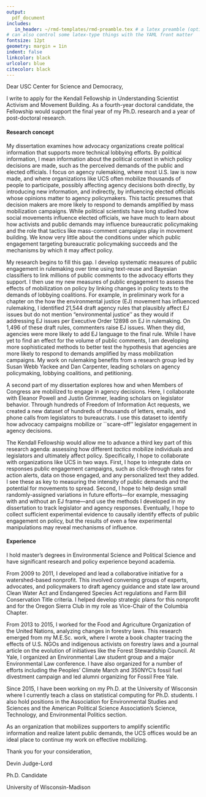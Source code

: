 ```yaml
---
output: 
  pdf_document
includes: 
   in_header: ~/rmd-templates/rmd-preamble.tex # a latex preamble (optional)
# can also control some latex-type things with the YAML front matter
fontsize: 12pt
geometry: margin = 1in
indent: false
linkcolor: black
urlcolor: blue 
citecolor: black
---
```

Dear USC Center for Science and Democracy, 

I write to apply for the Kendall Fellowship in Understanding Scientist Activism and Movement Building. As a fourth-year doctoral candidate, the Fellowship would support the final year of my Ph.D. research and a year of post-doctoral research.  

#### Research concept 
My dissertation examines how advocacy organizations create political information that supports more technical lobbying efforts. By political information, I mean information about the political context in which policy decisions are made, such as the perceived demands of the public and elected officials.
I focus on agency rulemaking, where most U.S. law is now made, and where organizations like UCS often mobilize thousands of people to participate, possibly affecting agency decisions both directly, by introducing new information, and indirectly, by influencing elected officials whose opinions matter to agency policymakers. This tactic presumes that decision makers are more likely to respond to demands amplified by mass mobilization campaigns. While political scientists have long studied how social movements influence elected officials, we have much to learn about how activists and public demands may influence bureaucratic policymaking and the role that tactics like mass-comment campaigns play in movement building. We know very little about the conditions under which public engagement targeting bureaucratic policymaking succeeds and the mechanisms by which it may affect policy.

My research begins to fill this gap. I develop systematic measures of public engagement in rulemaking over time using text-reuse and Bayesian classifiers to link millions of public comments to the advocacy efforts they support.\footnote{See \href{https://github.com/judgelord/dissertation/raw/master/whyMail.pdf}{Why Do Agencies (sometimes) Get So Much Mail?} While I focus on public comments, I plan to adapt these methods to capture other kinds of engagement (e.g. tweets) in my post-doctoral work.} 
I then use my new measures of public engagement to assess the effects of mobilization on policy by linking changes in policy texts to the demands of lobbying coalitions. For example, in preliminary work for a chapter on the how the environmental justice (EJ) movement has influenced rulemaking, I identified 21,544 draft agency rules that plausibly affect EJ issues but do not mention "environmental justice'' as they would if addressing EJ issues per Executive Order 12898 on EJ in rulemaking. On 1,496 of these draft rules, commenters raise EJ issues. When they did, agencies were more likely to add EJ language to the final rule.\footnote{I estimate that UCS is the 7th largest mobilizer of public comments mentioning ``environmental justice''---see  \href{https://github.com/judgelord/dissertation/raw/master/ej.pdf}{Social Movements, Science, Bureaucracy, and Democracy.} } While I have yet to find an effect for the volume of public comments, I am developing more sophisticated methods to better test the hypothesis that agencies are more likely to respond to demands amplified by mass mobilization campaigns. My work on rulemaking benefits from a research group led by Susan Webb Yackee and Dan Carpenter, leading scholars on agency policymaking, lobbying coalitions, and petitioning. 

A second part of my dissertation explores how and when Members of Congress are mobilized to engage in agency decisions. Here, I collaborate with Eleanor Powell and Justin Grimmer, leading scholars on legislator behavior. Through hundreds of Freedom of Information Act requests, we created a new dataset of hundreds of thousands of letters, emails, and phone calls from legislators to bureaucrats. I use this dataset to identify how advocacy campaigns mobilize or ``scare-off'' legislator engagement in agency decisions.

The Kendall Fellowship would allow me to advance a third key part of this research agenda: assessing how different *tactics* mobilize individuals and legislators and ultimately affect policy. Specifically, I hope to collaborate with organizations like UCS in two ways. First, I hope to integrate data on responses public engagement campaigns, such as click-through rates for action alerts, data on those engaged, and any personalized text they added. I see these as key to measuring the intensity of public demands and the potential for movements to spread. Second, I hope to help design small randomly-assigned variations in future efforts---for example, messaging with and without an EJ frame---and use the methods I developed in my dissertation to track legislator and agency responses. Eventually, I hope to collect sufficient experimental evidence to causally identify effects of public engagement on policy, but the results of even a few experimental manipulations may reveal mechanisms of influence.

#### Experience
I hold master's degrees in Environmental Science and Political Science and have significant research and policy experience beyond academia. 

From 2009 to 2011, I developed and lead a collaborative initiative for a watershed-based nonprofit. This involved convening groups of experts, advocates, and policymakers to draft agency guidance and state law around Clean Water Act and Endangered Species Act regulations and Farm Bill Conservation Title criteria. I helped develop strategic plans for this nonprofit and for the Oregon Sierra Club in my role as Vice-Chair of the Columbia Chapter.

From 2013 to 2015, I worked for the Food and Agriculture Organization of the United Nations, analyzing changes in forestry laws. This research emerged from my M.E.Sc. work, where I wrote a book chapter tracing the effects of U.S. NGOs and indigenous activists on forestry laws and a journal article on the evolution of initiatives like the Forest Stewardship Council. At Yale, I organized an Environmental Law student group and a major Environmental Law conference. I have also organized for a number of efforts including the Peoples' Climate March and 350NYC's fossil fuel divestment campaign and led alumni organizing for Fossil Free Yale. 

Since 2015, I have been working on my Ph.D. at the University of Wisconsin where I currently teach a class on statistical computing for Ph.D. students. I also hold positions in the Association for Environmental Studies and Sciences and the American Political Science Association's Science, Technology, and Environmental Politics section.

As an organization that mobilizes supporters to amplify scientific information and realize latent public demands, the UCS offices would be an ideal place to continue my work on effective mobilizing. 

Thank you for your consideration, 

\bigskip

\bigskip

Devin Judge-Lord

Ph.D. Candidate

University of Wisconsin-Madison